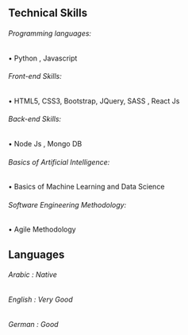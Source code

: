 ## Technical Skills 

###### Programming languages: 
•	Python , Javascript 

###### Front-end Skills: 
•	HTML5, CSS3, Bootstrap, JQuery, SASS , React Js

###### Back-end Skills:

•	Node Js , Mongo DB

###### Basics of Artificial Intelligence:

•	Basics of Machine Learning and Data Science 

###### Software Engineering Methodology:
•	Agile Methodology 

## Languages

###### Arabic : Native
###### English : Very Good 
###### German : Good
